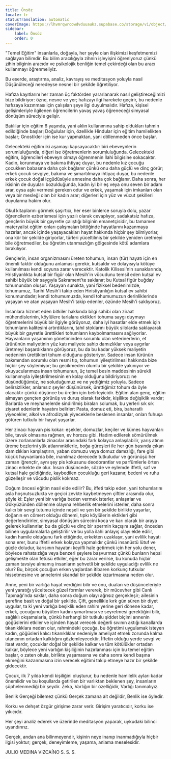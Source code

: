 ```yaml
---
title: Önsöz
locale: tr
statusTranslation: automatic
coverImage: https://lhvmrqwrcowdvduuaukz.supabase.co/storage/v1/object/public/strapi-uploads/small_cover-educacion-fundamental.webp-2d51a7828a2b1309555be27f7e2a61a0.webp
sidebar:
    label: Önsöz
    order: 0
---
```

"Temel Eğitim" insanlarla, doğayla, her şeyle olan ilişkimizi keşfetmemizi sağlayan bilimdir. Bu bilim aracılığıyla zihnin işleyişini öğreniyoruz çünkü zihin bilginin aracıdır ve psikolojik benliğin temel çekirdeği olan bu aracı kullanmayı öğrenmeliyiz.

Bu eserde, araştırma, analiz, kavrayış ve meditasyon yoluyla nasıl Düşünüleceği neredeyse nesnel bir şekilde öğretiliyor.

Hafıza kayıtlarını her zaman üç faktörden yararlanarak nasıl geliştireceğimizi bize bildiriyor: özne, nesne ve yer; hafızayı ilgi harekete geçirir, bu nedenle hafızaya kazınması için çalışılan şeye ilgi duyulmalıdır. Hafıza, kişisel gelişimleriyle ilgilenen öğrencilerin yavaş yavaş öğreneceği simyasal dönüşüm süreciyle gelişir.

Batılılar için eğitim 6 yaşında, yani aklın kullanımına sahip oldukları tahmin edildiğinde başlar; Doğulular için, özellikle Hindular için eğitim hamilelikten başlar; Gnostikler için ise kur yapmaktan, yani döllenmeden önce başlar.

Gelecekteki eğitim iki aşamayı kapsayacaktır: biri ebeveynlerin sorumluluğunda, diğeri ise öğretmenlerin sorumluluğunda. Gelecekteki eğitim, öğrencileri ebeveyn olmayı öğrenmenin İlahi bilgisine sokacaktır. Kadın, korunmaya ve bakıma ihtiyaç duyar, bu nedenle kız çocuğu çocukken babasına daha çok bağlanır çünkü onu daha güçlü ve dinç görür; erkek çocuk sevgiye, bakıma ve şımartılmaya ihtiyaç duyar, bu nedenle erkek çocuk doğal içgüdüsüyle annesine daha çok bağlanır. Daha sonra, her ikisinin de duyuları bozulduğunda, kadın iyi bir eş veya onu seven bir adam arar, oysa aşkı vermesi gereken odur ve erkek, yaşamak için imkanları olan veya bir mesleği olan bir kadın arar; diğerleri için yüz ve vücut şekilleri duyularına hakim olur.

Okul kitaplarını görmek şaşırtıcı, her eser binlerce soruyla dolu, yazar öğrencilerin ezberlemesi için yazılı olarak cevaplıyor, sadakatsiz hafıza, gençlerin büyük bir gayretle çalıştığı bilginin emanetçisidir, bu tamamen materyalist eğitim onları çalışmaları bittiğinde hayatlarını kazanmaya hazırlar, ancak içinde yaşayacakları hayat hakkında hiçbir şey bilmiyorlar, ona kör bir şekilde giriyorlar, türleri yüceltilmiş bir şekilde yeniden üretmeyi bile öğretmediler, bu öğretim utanmazlığın gölgesinde kötü adamlara bırakılıyor.

Gençlerin, insan organizmasını üreten tohumun, insan (tür) hayatı için en önemli faktör olduğunu anlaması gerekir, kutsaldır ve dolayısıyla kötüye kullanılması kendi soyuna zarar verecektir. Katolik Kilisesi'nin sunaklarında, Hristiyanlıkta kutsal bir figür olan Mesih'in vücudunu temsil eden kutsal ev sahibi büyük bir saygıyla Sakrament'te saklanır; bu Kutsal figür buğday tohumundan oluşur. Yaşayan sunakta, yani fiziksel bedenimizde, tohumumuz, Tarihi Mesih'i takip eden Hıristiyanlığın kutsal ev sahibi konumundadır; kendi tohumumuzda, kendi tohumumuzun derinliklerinde yaşayan ve atan yaşayan Mesih'i takip edenler, özünde Mesih'i saklıyoruz.

İnsanlara hizmet eden bitkiler hakkında bilgi sahibi olan ziraat mühendislerinin, köylülere tarlalara ektikleri tohuma saygı duymayı öğretmelerini büyük bir ilgiyle görüyoruz, daha iyi hasatlar elde etmek için tohumların kalitesini artırdıklarını, tahıl stoklarını büyük silolarda saklayarak büyük bir gayretle ürettikleri tohumların kaybolmamasını sağlıyorlar. Hayvanların yaşamının yönetiminden sorumlu olan veterinerlerin, et ürününün maliyetinin yüz katı maliyete sahip damızlıklar veya aygırlar üretmeyi başardıklarını görüyoruz, bu da bu kadar yüksek maliyetin nedeninin ürettikleri tohum olduğunu gösteriyor. Sadece insan türünün bakımından sorumlu olan resmi tıp, tohumun iyileştirilmesi hakkında bize hiçbir şey söylemiyor; bu gecikmeden olumlu bir şekilde yakınıyor ve okuyucularımıza insan tohumunun, üç temel besin maddesinin sürekli kullanımıyla iyileştirilmesinin en kolay olduğunu bildiriyoruz: ne düşündüğümüz, ne soluduğumuz ve ne yediğimiz yoluyla. Sadece belirsizlikler, anlamsız şeyler düşünürsek, ürettiğimiz tohum da öyle olacaktır çünkü düşünce bu üretim için belirleyicidir. Eğitim alan genç, eğitim almayan gençten görünüş ve duruş olarak farklıdır, kişilikte değişiklik vardır; Barlarda ve meyhanelerde sindirilmiş biraları solumak, bu yerleri sık sık ziyaret edenlerin hayatını belirler: Pasta, domuz eti, bira, baharatlı yiyecekler, alkol ve afrodizyak yiyeceklerle beslenen insanlar, onları fuhuşa götüren tutkulu bir hayat yaşarlar.

Her zinacı hayvan pis kokar: eşekler, domuzlar, keçiler ve kümes hayvanları bile, tavuk olmasına rağmen, ev horozu gibi. Hadım edilerek sömürülmek üzere zorlananlarla zinacılar arasındaki fark kolayca anlaşılabilir, yarış atının üreme bezlerini yük atlarınınkilerle, boğa güreşleri ile her gün basında çıkan damızlıkları karşılaştırın, yaban domuzu veya domuz damızlığı, fare gibi küçük hayvanlarda bile, inanılmaz derecede tutkuludur ve görünüşü her zaman iğrençtir, aynı şey pis kokusunu deodorantlar ve parfümlerle örten zinacı erkekte de olur. İnsan düşüncede, sözde ve eylemde iffetli, saf ve kutsal hale geldiğinde, kaybedilen çocukluğu geri kazanır, bedeni ve ruhu güzelleşir ve vücudu pislik kokmaz.

Doğum öncesi eğitim nasıl elde edilir? Bu, iffeti takip eden, yani tohumlarını asla hoşnutsuzlukta ve geçici zevkte kaybetmeyen çiftler arasında olur, şöyle ki: Eşler yeni bir varlığa beden vermek isterler, anlaşırlar ve Gökyüzünden döllenme olayına rehberlik etmelerini isterler, daha sonra kalıcı bir sevgi tutumu içinde neşeli ve şen bir şekilde birlikte yaşarlar, doğanın en cömert olduğu dönemi, tıpkı köylülerin ektikleri gibi değerlendirirler, simyasal dönüşüm sürecini koca ve karı olarak bir araya gelerek kullanırlar, bu da güçlü ve dinç bir spermin kaçışını sağlar, önceden bilinen uygulamalarla geliştirilir ve bu yolla ilahi anlayış olayı elde edilir, kadın hamile olduğunu fark ettiğinde, erkekten uzaklaşır, yani evlilik hayatı sona erer, bunu iffetli erkek kolayca yapmalıdır çünkü insanüstü lütuf ve güçle doludur, karısının hayatını keyifli hale getirmek için her yolu dener, böylece rahatsızlığa veya benzeri şeylere başvurmaz çünkü bunların hepsi gelişmekte olan fetüsü etkiler, eğer bu zarar verirse, bu konuda hiçbir zaman tavsiye almamış insanların şehvetli bir şekilde uyguladığı evlilik ne olur? Bu, birçok çocuğun erken yaşlardan itibaren korkunç tutkular hissetmesine ve annelerini skandal bir şekilde kızartmasına neden olur.

Anne, yeni bir varlığa hayat verdiğini bilir ve onu, duaları ve düşünceleriyle yeni yaratığı yüceltecek güzel formlar vererek, bir mücevher gibi Canlı Tapınağı'nda saklar, daha sonra doğum olayı ağrısız gerçekleşir; ailesinin şerefine basit ve doğal bir şekilde. Çift, genellikle kırk gün süren bir diyet uygular, ta ki yeni varlığa beşiklik eden rahim yerine geri dönene kadar, erkek, çocuğunu büyüten kadını şımartması ve seyretmesi gerektiğini bilir, sağlıklı okşamalarla, çünkü herhangi bir tutkulu şiddet biçimi annenin göğüslerini etkiler ve içinden hayat verecek değerli sıvının aktığı kanallarda tıkanıklıklara neden olur, rahmindeki çocuğa, bu öğretimi uygulamak isteyen kadın, göğüsleri kalıcı tıkanıklıklar nedeniyle ameliyat etmek zorunda kalma utancının ortadan kalktığını gözlemleyecektir. İffetin olduğu yerde sevgi ve itaat vardır, çocuklar doğal bir şekilde kalkar ve tüm kötülükler ortadan kalkar, böylece yeni varlığın kişiliğinin hazırlanması için bu temel eğitim başlar, o zaten okula, birlikte yaşamasına ve daha sonra kendi başına ekmeğini kazanmasına izin verecek eğitimi takip etmeye hazır bir şekilde gidecektir.

Çocuk, ilk 7 yılda kendi kişiliğini oluşturur, bu nedenle hamilelik ayları kadar önemlidir ve bu koşullarda getirilen bir varlıktan beklenen şey, insanların şüphelenmediği bir şeydir. Zeka, Varlığın bir özelliğidir, Varlığı tanımalıyız.

Benlik Gerçeği bilemez çünkü Gerçek zamana ait değildir, Benlik ise öyledir.

Korku ve dehşet özgür girişime zarar verir. Girişim yaratıcıdır, korku ise yıkıcıdır.

Her şeyi analiz ederek ve üzerinde meditasyon yaparak, uykudaki bilinci uyandırırız.

Gerçek, andan ana bilinmeyendir, kişinin neye inanıp inanmadığıyla hiçbir ilgisi yoktur; gerçek, deneyimleme, yaşama, anlama meselesidir.

JULIO MEDINA VIZCAÍNO
S. S. S.

